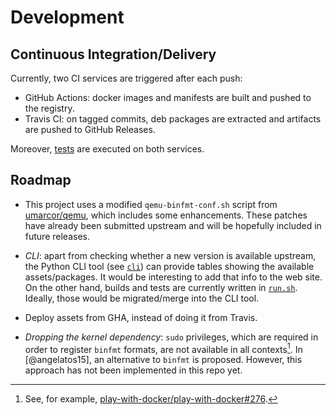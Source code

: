 # Development

## Continuous Integration/Delivery

Currently, two CI services are triggered after each push:

- GitHub Actions: docker images and manifests are built and pushed to the registry.
- Travis CI: on tagged commits, deb packages are extracted and artifacts are pushed to GitHub Releases.

Moreover, [tests](#tests) are executed on both services.

## Roadmap

- This project uses a modified `qemu-binfmt-conf.sh` script from [umarcor/qemu](https://github.com/umarcor/qemu/tree/series-qemu-binfmt-conf), which includes some enhancements. These patches have already been submitted upstream and will be hopefully included in future releases.

- *CLI*: apart from checking whether a new version is available upstream, the Python CLI tool (see [`cli`](https://(ref:repoTree)/cli)) can provide tables showing the available assets/packages. It would be interesting to add that info to the web site. On the other hand, builds and tests are currently written in [`run.sh`](https://(ref:repoTree)/run.sh). Ideally, those would be migrated/merge into the CLI tool.

- Deploy assets from GHA, instead of doing it from Travis.

- *Dropping the kernel dependency*: `sudo` privileges, which are required in order to register `binfmt` formats, are not available in all contexts^[See, for example, [play-with-docker/play-with-docker#276](https://github.com/play-with-docker/play-with-docker/issues/276).]. In [@angelatos15], an alternative to `binfmt` is proposed. However, this approach has not been implemented in this repo yet.
